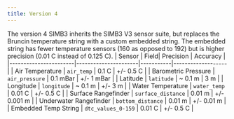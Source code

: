 ```yaml
---
title: Version 4
---
```


 The version 4 SIMB3 inherits the SIMB3 V3 sensor suite, but replaces the Bruncin temperature string with a custom embedded string. The embedded string has fewer temperature sensors (160 as opposed to 192) but is higher precision (0.01 C instead of 0.125 C).
    | Sensor                | <Tooltip tip="The field is the header of the data column in the deploymentCSV file and the name of the parameter via the API">Field</Tooltip>| Precision | Accuracy         | 
    |-----------------------|----------------------|-----------|-------------------|
    | Air Temperature        | `air_temp`          | 0.1 C    | +/- 0.5 C        |
    | Barometric Pressure    | `air_pressure`      | 0.1 mBar | +/- 1 mBar       |
    | Latitude               | `latitude`          | ~ 0.1 m  | 3 m              |
    | Longitude              | `longitude`         | ~ 0.1 m  | +/- 3 m          |
    | Water Temperature       | `water_temp`       | 0.01 C   | +/- 0.5 C        |
    | Surface Rangefinder     | `surface_distance`  | 0.01 m   | +/- 0.001 m      |
    | Underwater Rangefinder   | `bottom_distance`   | 0.01 m   | +/- 0.01 m       |
    | Embedded Temp String    | `dtc_values_0-159`  | 0.01 C   | +/- 0.5 C        |